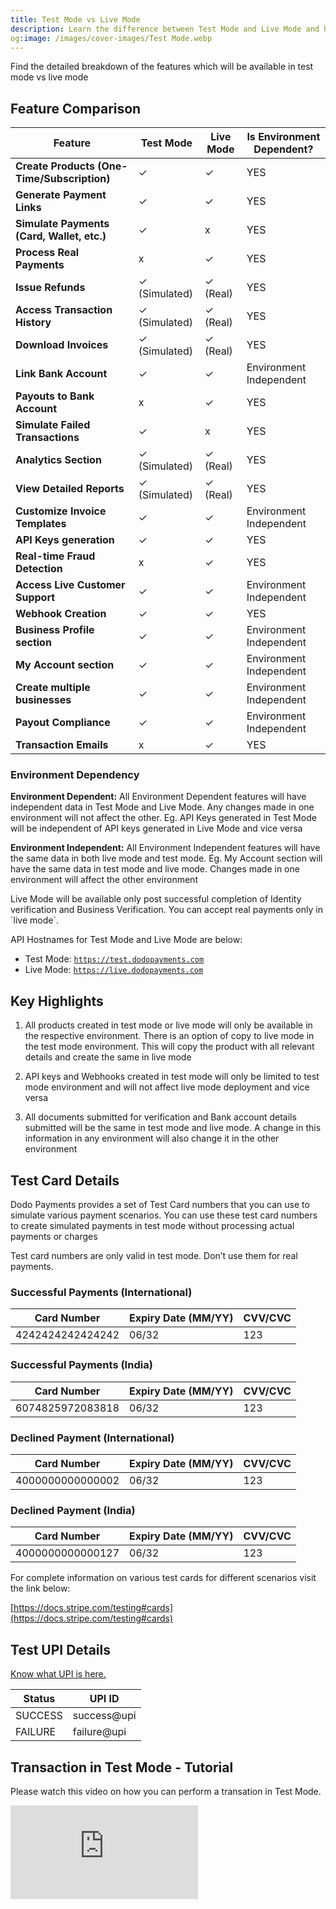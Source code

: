 ```yaml
---
title: Test Mode vs Live Mode
description: Learn the difference between Test Mode and Live Mode and how to switch between them.
og:image: /images/cover-images/Test Mode.webp
---
```




Find the detailed breakdown of the features which will be available in test mode vs live mode

## Feature Comparison

| **Feature**                                 | **Test Mode** | **Live Mode** |   **Is Environment Dependent?** |
| ------------------------------------------- | ------------- | ------------- | ------------------------------- |
| **Create Products (One-Time/Subscription)** | ✓             | ✓             |               YES               |
| **Generate Payment Links**                  | ✓             | ✓             |               YES               |
| **Simulate Payments (Card, Wallet, etc.)**  | ✓             | x             |               YES               |
| **Process Real Payments**                   | x             | ✓             |               YES               |
| **Issue Refunds**                           | ✓ (Simulated) | ✓ (Real)      |               YES               |
| **Access Transaction History**              | ✓ (Simulated) | ✓ (Real)      |               YES               |
| **Download Invoices**                       | ✓ (Simulated) | ✓ (Real)      |               YES               |
| **Link Bank Account**                       | ✓             | ✓             |      Environment Independent    |
| **Payouts to Bank Account**                 | x             | ✓             |               YES               |
| **Simulate Failed Transactions**            | ✓             | x             |               YES               |
| **Analytics Section**                       | ✓ (Simulated) | ✓ (Real)      |               YES               |
| **View Detailed Reports**                   | ✓ (Simulated) | ✓ (Real)      |               YES               |
| **Customize Invoice Templates**             | ✓             | ✓             |      Environment Independent    |
| **API Keys generation**                     | ✓             | ✓             |               YES               |
| **Real-time Fraud Detection**               | x             | ✓             |               YES               |
| **Access Live Customer Support**            | ✓             | ✓             |      Environment Independent    |
| **Webhook Creation**                        | ✓             | ✓             |               YES               |
| **Business Profile section**                | ✓             | ✓             |      Environment Independent    |
| **My Account section**                      | ✓             | ✓             |      Environment Independent    |
| **Create multiple businesses**              | ✓             | ✓             |      Environment Independent    |
| **Payout Compliance**                       | ✓             | ✓             |      Environment Independent    |
| **Transaction Emails**                      | x             | ✓             |               YES               |

### Environment Dependency

**Environment Dependent:** All Environment Dependent features will have independent data in Test Mode and Live Mode. Any changes made in one environment will not affect the other. Eg. API Keys generated in Test Mode will be independent of API keys generated in Live Mode and vice versa

**Environment Independent:** All Environment Independent features will have the same data in both live mode and test mode. Eg. My Account section will have the same data in test mode and live mode. Changes made in one environment will affect the other environment

Live Mode will be available only post successful completion of Identity verification and Business Verification. You can accept real payments only in \`live mode\`.

API Hostnames for Test Mode and Live Mode are below:
- Test Mode: [`https://test.dodopayments.com`](https://test.dodopayments.com/)
- Live Mode: [`https://live.dodopayments.com`](https://live.dodopayments.com/)

## Key Highlights

1. All products created in test mode or live mode will only be available in the respective environment. There is an option of copy to live mode in the test mode environment. This will copy the product with all relevant details and create the same in live mode

2. API keys and Webhooks created in test mode will only be limited to test mode environment and will not affect live mode deployment and vice versa

3. All documents submitted for verification and Bank account details submitted will be the same in test mode and live mode. A change in this information in any environment will also change it in the other environment

## Test Card Details

Dodo Payments provides a set of Test Card numbers that you can use to simulate various payment scenarios. You can use these test card numbers to create simulated payments in test mode without processing actual payments or charges

Test card numbers are only valid in test mode. Don’t use them for real payments.

### Successful Payments (International)

| **Card Number**  | **Expiry Date (MM/YY)** | **CVV/CVC** |
| ---------------- | ----------------------- | ----------- |
| 4242424242424242 | 06/32                   | 123         |

### Successful Payments (India)

| **Card Number**  | **Expiry Date (MM/YY)** | **CVV/CVC** |
| ---------------- | ----------------------- | ----------- |
| 6074825972083818 | 06/32                   | 123         |

### Declined Payment (International)

| **Card Number**  | **Expiry Date (MM/YY)** | **CVV/CVC** |
| ---------------- | ----------------------- | ----------- |
| 4000000000000002 | 06/32                   | 123         |

### Declined Payment (India)

| **Card Number**  | **Expiry Date (MM/YY)** | **CVV/CVC** |
| ---------------- | ----------------------- | ----------- |
| 4000000000000127 | 06/32                   | 123         |

For complete information on various test cards for different scenarios visit the link below:

[https://docs.stripe.com/testing#cards](https://docs.stripe.com/testing#cards)

## Test UPI Details
[Know what UPI is here.](/features/upi)

|    **Status**    |  **UPI ID**   |
|------------------| --------------|
|     SUCCESS      | success@upi   |
|     FAILURE      | failure@upi   |

## Transaction in Test Mode - Tutorial

Please watch this video on how you can perform a transation in Test Mode.
<iframe 
    className="w-full aspect-video rounded-md" 
    src="https://www.youtube.com/embed/5CcUSE4L_cg"
    title="Test Transaction | Dodo Payments" 
    frameBorder="0"
    allow="accelerometer; autoplay; clipboard-write; encrypted-media; gyroscope; picture-in-picture"
    allowFullScreen
></iframe>